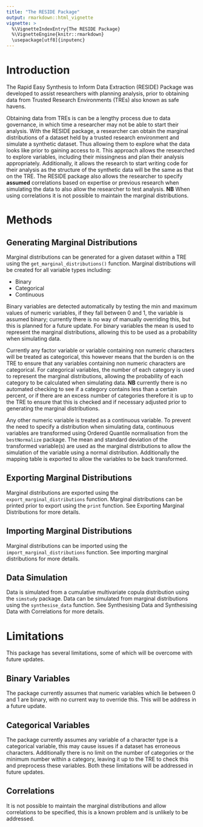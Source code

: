 ```yaml
---
title: "The RESIDE Package"
output: rmarkdown::html_vignette
vignette: >
  %\VignetteIndexEntry{The RESIDE Package}
  %\VignetteEngine{knitr::rmarkdown}
  \usepackage[utf8]{inputenc}
---
```


# Introduction
The Rapid Easy Synthesis to Inform Data Extraction (RESIDE) Package was developed to assist researchers with planning analysis, prior to obtaining data from Trusted Research Environments (TREs) also known as safe havens.

Obtaining data from TREs is can be a lengthy process due to data governance, in which time a researcher may not be able to start their analysis. With the RESIDE package, a researcher can obtain the marginal distributions of a dataset held by a trusted research environment and simulate a synthetic dataset. Thus allowing them to explore what the data looks like prior to gaining access to it. This approach allows the researched to explore variables, including their missingness and plan their analysis appropriately. Additionally, it allows the research to start writing code for their analysis as the structure of the synthetic data will be the same as that on the TRE. The RESIDE package also allows the researcher to specify **assumed** correlations based on expertise or previous research when simulating the data to also allow the researcher to test analysis. **NB** When using correlations it is not possible to maintain the marginal distributions.

# Methods
## Generating Marginal Distributions
Marginal distributions can be generated for a given dataset within a TRE using the `get_marginal_distributions()` function. Marginal distributions will be created for all variable types including:

- Binary
- Categorical
- Continuous

Binary variables are detected automatically by testing the min and maximum values of numeric variables, if they fall between 0 and 1, the variable is assumed binary; currently there is no way of manually overriding this, but this is planned for a future update. For binary variables the mean is used to represent the marginal distributions, allowing this to be used as a probability when simulating data.

Currently any factor variable or variable containing non numeric characters will be treated as categorical, this however means that the burden is on the TRE to ensure that any variables containing non numeric characters are categorical. For categorical variables, the number of each category is used to represent the marginal distributions, allowing the probability of each category to be calculated when simulating data. **NB** currently there is no automated checking to see if a category contains less than a certain percent, or if there are an excess number of categories therefore it is up to the TRE to ensure that this is checked and if necessary adjusted prior to generating the marginal distributions.

Any other numeric variable is treated as a continuous variable. To prevent the need to specify a distribution when simulating data, continuous variables are transformed using Ordered Quantile normalisation from the `bestNormalize` package. The mean and standard deviation of the transformed variable(s) are used as the marginal distributions to allow the simulation of the variable using a normal distribution. Additionally the mapping table is exported to allow the variables to be back transformed.

## Exporting Marginal Distributions
Marginal distributions are exported using the `export_marginal_distributions` function. Marginal distributions can be printed prior to export using the `print` function. See Exporting Marginal Distributions for more details.

## Importing Marginal Distributions
Marginal distributions can be imported using the `import_marginal_distributions` function. See importing marginal distributions for more details.

## Data Simulation
Data is simulated from a cumulative multivariate copula distribution using the `simstudy` package. Data can be simulated from marginal distributions using the `synthesise_data` function. See Synthesising Data and Synthesising Data with Correlations for more details.


# Limitations
This package has several limitations, some of which will be overcome with future updates.

## Binary Variables
The package currently assumes that numeric variables which lie between 0 and 1 are binary, with no current way to override this. This will be address in a future update.

## Categorical Variables
The package currently assumes any variable of a character type is a categorical variable, this may cause issues if a dataset has erroneous characters. Additionally there is no limit on the number of categories or the minimum number within a category, leaving it up to the TRE to check this and preprocess these variables. Both these limitations will be addressed in future updates.

## Correlations
It is not possible to maintain the marginal distributions and allow correlations to be specified, this is a known problem and is unlikely to be addressed.